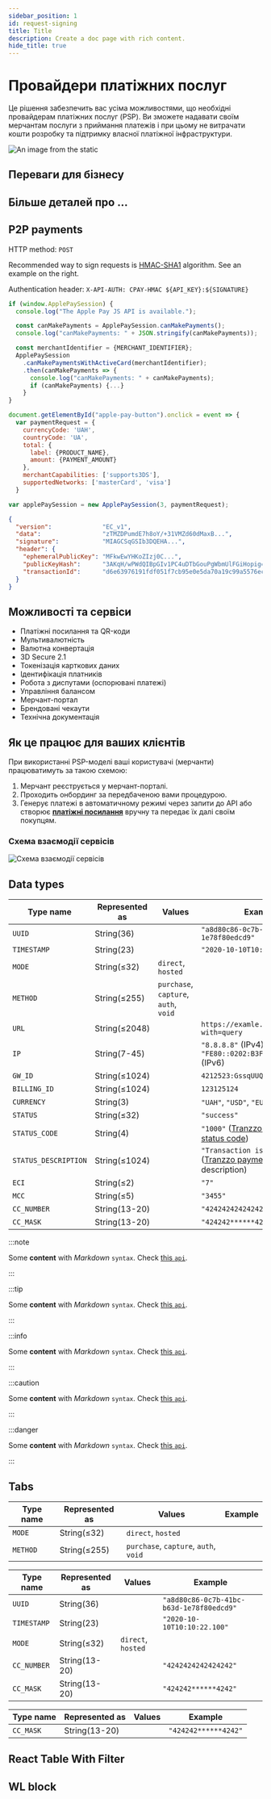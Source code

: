 ```yaml
---
sidebar_position: 1
id: request-signing
title: Title
description: Create a doc page with rich content.
hide_title: true
---
```


<div style={{ display: "flex", alignItems: "center", justifyContent: "center" }}>

<div>

# Провайдери платіжних послуг

Це рішення забезпечить вас усіма можливостями, що необхідні провайдерам платіжних послуг (PSP). Ви зможете надавати своїм мерчантам послуги з приймання платежів і при цьому не витрачати кошти розробку та підтримку власної платіжної інфраструктури.

</div>


<div style={{ width: "50%", flexShrink: 0, paddingLeft: "30px"}}>

![An image from the static](/img/doc-img.svg)

</div>

</div>


## Переваги для бізнесу


<MultiColorCaptionsBlock props={businessBenefits} />

## Більше деталей про ...


<CardsCategoriesBlock props={categoriesBlock} />

## P2P payments

HTTP method: `POST`

Recommended way to sign requests is [HMAC-SHA1](https://en.wikipedia.org/wiki/HMAC) algorithm.
See an example on the right.

Authentication header: `X-API-AUTH: CPAY-HMAC ${API_KEY}:${SIGNATURE}`

```js
if (window.ApplePaySession) {
  console.log("The Apple Pay JS API is available.");

  const canMakePayments = ApplePaySession.canMakePayments();
  console.log("canMakePayments: " + JSON.stringify(canMakePayments));

  const merchantIdentifier = {MERCHANT_IDENTIFIER};
  ApplePaySession
    .canMakePaymentsWithActiveCard(merchantIdentifier);
    .then(canMakePayments => {
      console.log("canMakePayments: " + canMakePayments);
      if (canMakePayments) {...}
    }
}
```

```js
document.getElementById("apple-pay-button").onclick = event => {
  var paymentRequest = {
    currencyCode: 'UAH',
    countryCode: 'UA',
    total: {
      label: {PRODUCT_NAME},
      amount: {PAYMENT_AMOUNT}
    },
    merchantCapabilities: ['supports3DS'],
    supportedNetworks: ['masterCard', 'visa']
  }

var applePaySession = new ApplePaySession(3, paymentRequest);
```

```json
{
  "version":              "EC_v1",
  "data":                 "zTMZDPumdE7h8oY/+31VMZd60dMaxB...",
  "signature":            "MIAGCSqGSIb3DQEHA...",
  "header": {
    "ephemeralPublicKey": "MFkwEwYHKoZIzj0C...",
    "publicKeyHash":      "3AKqH/wPWdQIBpGIv1PC4uDTbGouPgWbmUlFGiHopig=",
    "transactionId":      "d6e63976191fdf051f7cb95e0e5da70a19c99a5576ececbfc0fd65ad2a7f2f74"
  }
}
```

## Можливості та сервіси
<div className="half-item">

- Платіжні посилання та QR-коди
- Мультивалютність
- Валютна конвертація
- 3D Secure 2.1
- Токенізація карткових даних
- Ідентифікація платників
- Робота з диспутами (оспорювані платежі)
- Управління балансом
- Мерчант-портал
- Брендовані чекаути
- Технічна документація

</div>

## Як це працює для ваших клієнтів

При використанні PSP-моделі ваші користувачі (мерчанти) працюватимуть за такою схемою:

1. Мерчант реєструється у мерчант-порталі.
2. Проходить онбординг за передбаченою вами процедурою.
3. Генерує платежі в автоматичному режимі через запити до API або створює **[платіжні посилання](http://example.com/)** вручну та передає їх далі своїм покупцям.

### Схема взаємодії сервісів

![Схема взаємодії сервісів](./image.svg)


## Data types

Type name             | Represented as |         Values                        |                Example
--------------------- |----------------|-------------------------------------- | --------------------------------------
`UUID`                | String(36)     |                                       | `"a8d80c86-0c7b-41bc-b63d-1e78f80edcd9"`
`TIMESTAMP`           | String(23)     |                                       | `"2020-10-10T10:10:22.100"`
`MODE`                | String(≤32)    | `direct`, `hosted`                    |
`METHOD`                  | String(≤255)     | `purchase`, `capture`, `auth`, `void` |
`URL`                        | String(≤2048)  |                                       | `https://examle.com/some/path?with=query`
`IP`                        | String(7-45)     |                                       | `"8.8.8.8"` (IPv4), `"FE80::0202:B3FF:FE1E:8329"` (IPv6)
`GW_ID`               | String(≤1024)  |                                       | `4212523:GssqUUQa`
`BILLING_ID`          | String(≤1024)  |                                       | `123125124`
`CURRENCY`                | String(3)             |                                       | `"UAH"`, `"USD"`, `"EUR"`
`STATUS`                    | String(≤32)    |                                       | `"success"`
`STATUS_CODE`            | String(4)      |                                       | `"1000"`  ([Tranzzo payment status code](#status-codes))
`STATUS_DESCRIPTION`    | String(≤1024)  |                                       | `"Transaction is successful."` ([Tranzzo payment status code](#status-codes) description)
`ECI`                        | String(≤2)     |                                       | `"7"`
`MCC`                        | String(≤5)     |                                       | `"3455"`
`CC_NUMBER`           | String(13-20)  |                                       | `"4242424242424242"`
`CC_MASK`             | String(13-20)  |                                       | `"424242******4242"`

:::note

Some **content** with _Markdown_ `syntax`. Check [this `api`](#).

:::

:::tip

Some **content** with _Markdown_ `syntax`. Check [this `api`](#).

:::

:::info

Some **content** with _Markdown_ `syntax`. Check [this `api`](#).

:::

:::caution

Some **content** with _Markdown_ `syntax`. Check [this `api`](#).

:::

:::danger

Some **content** with _Markdown_ `syntax`. Check [this `api`](#).

:::


## Tabs


<Tabs>
<TabItem value="value" label="Values" default>

Type name             | Represented as |         Values                        |                Example
--------------------- |----------------|-------------------------------------- | --------------------------------------
`MODE`                | String(≤32)    | `direct`, `hosted`                    |
`METHOD`                  | String(≤255)     | `purchase`, `capture`, `auth`, `void` |

</TabItem>
<TabItem value="string" label="String">

Type name             | Represented as |         Values                        |                Example
--------------------- |----------------|-------------------------------------- | --------------------------------------
`UUID`                | String(36)     |                                       | `"a8d80c86-0c7b-41bc-b63d-1e78f80edcd9"`
`TIMESTAMP`           | String(23)     |                                       | `"2020-10-10T10:10:22.100"`
`MODE`                | String(≤32)    | `direct`, `hosted`                    |
`CC_NUMBER`           | String(13-20)  |                                       | `"4242424242424242"`
`CC_MASK`             | String(13-20)  |                                       | `"424242******4242"`

</TabItem>
<TabItem value="cc_mask" label="CC_MASK">

Type name             | Represented as |         Values                        |                Example
--------------------- |----------------|-------------------------------------- | --------------------------------------
`CC_MASK`             | String(13-20)  |                                       | `"424242******4242"`

</TabItem>
</Tabs>

## React Table With Filter


<MainTable columns={columns} data={data} />

## WL block


<CategoriesIconBlock/>

